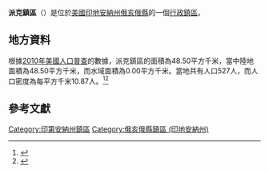 {{noteTA
|G1=USState
|G2=地名
|G3=Unit
}}
{{Infobox settlement
|official_name            = 派克鎮區
|native_name = Pike Township
|settlement_type          = [[行政鎮區|行政鎮區]]
|image_skyline            = 
|imagesize                = 
|image_map                = Map highlighting Pike Township, Ohio County, Indiana.svg
|mapsize                  = 250px
|pushpin_map  =USA Indiana
|pushpin_label = 派克鎮區
|pushpin_label_position   = top
|pushpin_map_caption      = 派克鎮區在印地安納州的位置
|subdivision_type         = [[世界政區索引|國家]]
|subdivision_type1        = [[美国州份|州份]]
|subdivision_type2        = [[印地安納州行政区划|縣]]
|subdivision_name         = [[美国|美国]]
|subdivision_name1        = [[印地安納州|印地安納州]]
|subdivision_name2        = [[俄亥俄縣_(印地安納州)|俄亥俄縣]]
|elevation_ft             = 853
|elevation_m              = 260
|timezone                 = [[北美东部時區|北美东部時區]]
|area_total_km2           = 48.50
|area_land_km2            = 48.50
|area_water_km2           = 0.00
|area_total_sq_mi         = 
|area_land_sq_mi          = 
|area_water_sq_mi         = 
|population_as_of         = [[2010年美國人口普查|2010]]
|population_footnotes     = 
|population_total         = 527
|population_density_km2   = auto
|population_density_sq_mi = auto
|utc_offset               = -5
|coordinates              = {{coord|38|56|01|N|85|04|57|W|type:city_region:US-AL_source:GNS-enwiki|display=inline,title}}
| coor_pinpoint           = 
| coordinates_footnotes   = 
|timezone_DST             = EDT
|utc_offset_DST           = -4
|postal_code_type         = [[美國郵區編號|郵區編號]]
|postal_code              = 47018, 47040
|area_code                = {{link-en|电话区号765|Area code 765|765}}
|blank_name = [[地名信息系统|GNIS ID]]
|blank_info = 453736
}}
'''派克鎮區'''（{{lang-en|Pike Township}}）是位於[[美國|美國]][[印地安納州|印地安納州]][[俄亥俄縣_(印地安納州)|俄亥俄縣]]的一個[[行政鎮區|行政鎮區]]。

== 地方資料 ==
根據[[2010年美國人口普查|2010年美國人口普查]]的數據，派克鎮區的面積為48.50平方千米，當中陸地面積為48.50平方千米，而水域面積為0.00平方千米。當地共有人口527人，而人口密度為每平方千米10.87人。<ref name="GR8">{{cite web|url=http://factfinder2.census.gov|publisher=[[美国人口调查局|美国人口调查局]]|accessdate=2011-05-14|title=American FactFinder|archive-date=2013-09-11|archive-url=https://web.archive.org/web/20130911234518/http://factfinder2.census.gov/|dead-url=no}}</ref><ref>{{cite web|url=https://www.citypopulation.de/en/usa/indiana/admin/|title=USA: Indiana (Counties and Townships) - City Population|access-date=2020-08-09|archive-date=2020-04-22|archive-url=https://web.archive.org/web/20200422090607/https://www.citypopulation.de/en/usa/indiana/admin/|dead-url=no}}</ref>

== 參考文獻 ==
{{reflist}}

{{俄亥俄縣 (印地安納州)}}

{{DEFAULTSORT:Pike Township}}
[[Category:印第安納州鎮區|Category:印第安納州鎮區]]
[[Category:俄亥俄縣鎮區_(印地安納州)|Category:俄亥俄縣鎮區 (印地安納州)]]

{{Indiana-geo-stub}}
<nowiki></nowiki>